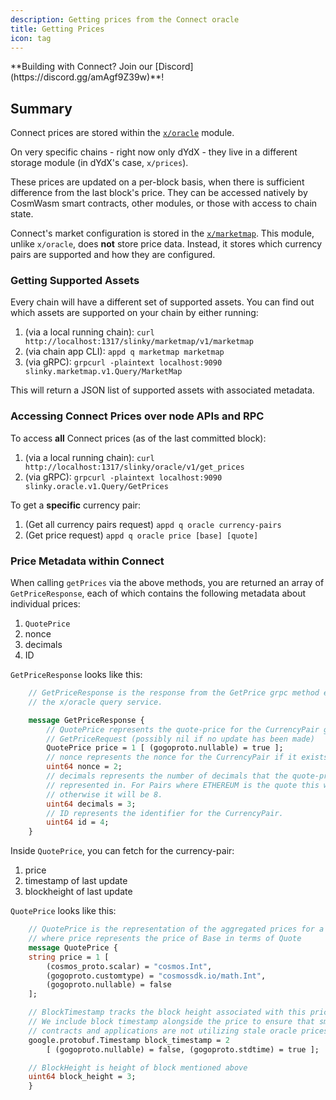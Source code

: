 ```yaml
---
description: Getting prices from the Connect oracle
title: Getting Prices
icon: tag
---
```


<Note>
    **Building with Connect? Join our [Discord](https://discord.gg/amAgf9Z39w)**!
</Note>

## Summary

Connect prices are stored within the [`x/oracle`](https://github.com/skip-mev/slinky/tree/main/x/oracle) module.

On very specific chains - right now only dYdX - they live in a different storage module (in dYdX's case, `x/prices`).

These prices are updated on a per-block basis, when there is sufficient difference from the last block's price. They can be accessed natively by CosmWasm smart contracts, other modules, or those with access to chain state.

Connect's market configuration is stored in the [`x/marketmap`](https://github.com/skip-mev/slinky/tree/main/x/marketmap). This module, unlike `x/oracle`, does **not** store price data. Instead, it stores which currency pairs are supported and how they are configured.

### Getting Supported Assets

Every chain will have a different set of supported assets. You can find out which assets are supported on your chain by either running:

1. (via a local running chain): `curl http://localhost:1317/slinky/marketmap/v1/marketmap`
2. (via chain app CLI): `appd q marketmap marketmap`
3. (via gRPC): `grpcurl -plaintext localhost:9090 slinky.marketmap.v1.Query/MarketMap`

This will return a JSON list of supported assets with associated metadata.

### Accessing Connect Prices over node APIs and RPC

To access **all** Connect prices (as of the last committed block):

1. (via a local running chain): `curl http://localhost:1317/slinky/oracle/v1/get_prices`
2. (via gRPC): `grpcurl -plaintext localhost:9090 slinky.oracle.v1.Query/GetPrices`

To get a **specific** currency pair:

1. (Get all currency pairs request) `appd q oracle currency-pairs`
2. (Get price request) `appd q oracle price [base] [quote]`

### Price Metadata within Connect

When calling `getPrices` via the above methods, you are returned an array of `GetPriceResponse`, each of which contains the following metadata about individual prices:

1. `QuotePrice`
2. nonce
3. decimals
4. ID

`GetPriceResponse` looks like this:

```protobuf query.proto
    // GetPriceResponse is the response from the GetPrice grpc method exposed from
    // the x/oracle query service.

    message GetPriceResponse {
        // QuotePrice represents the quote-price for the CurrencyPair given in
        // GetPriceRequest (possibly nil if no update has been made)
        QuotePrice price = 1 [ (gogoproto.nullable) = true ];
        // nonce represents the nonce for the CurrencyPair if it exists in state
        uint64 nonce = 2;
        // decimals represents the number of decimals that the quote-price is
        // represented in. For Pairs where ETHEREUM is the quote this will be 18,
        // otherwise it will be 8.
        uint64 decimals = 3;
        // ID represents the identifier for the CurrencyPair.
        uint64 id = 4;
    }
```

Inside `QuotePrice`, you can fetch for the currency-pair:

1. price
2. timestamp of last update
3. blockheight of last update

`QuotePrice` looks like this:

```protobuf query.proto
    // QuotePrice is the representation of the aggregated prices for a CurrencyPair,
    // where price represents the price of Base in terms of Quote
    message QuotePrice {
    string price = 1 [
        (cosmos_proto.scalar) = "cosmos.Int",
        (gogoproto.customtype) = "cosmossdk.io/math.Int",
        (gogoproto.nullable) = false
    ];

    // BlockTimestamp tracks the block height associated with this price update.
    // We include block timestamp alongside the price to ensure that smart
    // contracts and applications are not utilizing stale oracle prices
    google.protobuf.Timestamp block_timestamp = 2
        [ (gogoproto.nullable) = false, (gogoproto.stdtime) = true ];

    // BlockHeight is height of block mentioned above
    uint64 block_height = 3;
    }
```